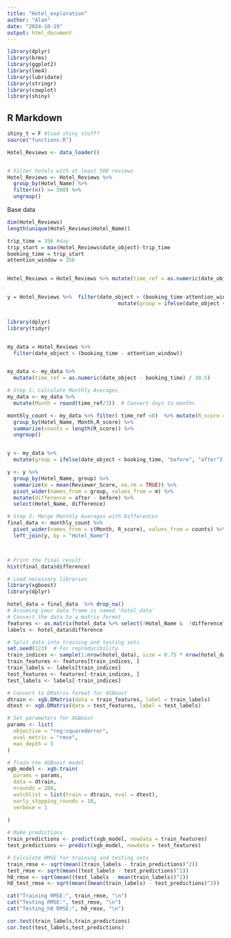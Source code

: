 ```yaml
---
title: "Hotel_exploration"
author: "Alan"
date: "2024-10-19"
output: html_document
---
```


```r
library(dplyr)
library(brms)
library(ggplot2)
library(lme4)
library(lubridate)
library(stringr)
library(cowplot)
library(shiny)
```

## R Markdown


```r
shiny_t = F #load shiny stuff?
source("functions.R")

Hotel_Reviews <- data_loader()


# Filter hotels with at least 500 reviews
Hotel_Reviews <- Hotel_Reviews %>%
  group_by(Hotel_Name) %>%
  filter(n() >= 500) %>%
  ungroup()


```
Base data
```r
dim(Hotel_Reviews)
length(unique(Hotel_Reviews$Hotel_Name))
```



```r
trip_time = 356 #day 
trip_start = max(Hotel_Reviews$date_object)-trip_time 
booking_time = trip_start
attention_window = 356 


Hotel_Reviews = Hotel_Reviews %>% mutate(time_ref = as.numeric(date_object- booking_time)/30.5)


y = Hotel_Reviews %>%  filter(date_object > (booking_time-attention_window)) %>%
                                    mutate(group = ifelse(date_object < booking_time, "before", "after"))



```

```r
library(dplyr)
library(tidyr)


my_data = Hotel_Reviews %>%
  filter(date_object > (booking_time - attention_window))


my_data <- my_data %>%
  mutate(time_ref = as.numeric(date_object - booking_time) / 30.5)

# Step 1: Calculate Monthly Averages
my_data <- my_data %>%
  mutate(Month = round(time_ref/3))  # Convert days to months

monthly_count <- my_data %>% filter( time_ref <0)  %>% mutate(R_score = round(log(Reviewer_Score*2))) %>%
  group_by(Hotel_Name, Month,R_score) %>%
  summarize(counts = length(R_score)) %>%
  ungroup()


y <- my_data %>%
  mutate(group = ifelse(date_object < booking_time, "before", "after"))

y <- y %>%
  group_by(Hotel_Name, group) %>%
  summarize(m = mean(Reviewer_Score, na.rm = TRUE)) %>%
  pivot_wider(names_from = group, values_from = m) %>%
  mutate(difference = after - before) %>%
  select(Hotel_Name, difference)

# Step 3: Merge Monthly Averages with Differences
final_data <- monthly_count %>%
  pivot_wider(names_from = c(Month, R_score), values_from = counts) %>% mutate(across(everything(), ~ replace_na(., 0))) %>%
  left_join(y, by = "Hotel_Name")



# Print the final result
hist(final_data$difference)
```


```r
# Load necessary libraries
library(xgboost)
library(dplyr)

hotel_data = final_data  %>% drop_na()
# Assuming your data frame is named 'hotel_data'
# Convert the data to a matrix format
features <- as.matrix(hotel_data %>% select(!Hotel_Name &  !difference))  # Columns -12 to 0
labels <- hotel_data$difference

# Split data into training and testing sets
set.seed(123)  # For reproducibility
train_indices <- sample(1:nrow(hotel_data), size = 0.75 * nrow(hotel_data))
train_features <- features[train_indices, ]
train_labels <- labels[train_indices]
test_features <- features[-train_indices, ]
test_labels <- labels[-train_indices]

# Convert to DMatrix format for XGBoost
dtrain <- xgb.DMatrix(data = train_features, label = train_labels)
dtest <- xgb.DMatrix(data = test_features, label = test_labels)

# Set parameters for XGBoost
params <- list(
  objective = "reg:squarederror",
  eval_metric = "rmse",
  max_depth = 5
)

# Train the XGBoost model
xgb_model <- xgb.train(
  params = params,
  data = dtrain,
  nrounds = 200,
  watchlist = list(train = dtrain, eval = dtest),
  early_stopping_rounds = 10,
  verbose = 1
  
)

# Make predictions
train_predictions <- predict(xgb_model, newdata = train_features)
test_predictions <- predict(xgb_model, newdata = test_features)

# Calculate RMSE for training and testing sets
train_rmse <- sqrt(mean((train_labels - train_predictions)^2))
test_rmse <- sqrt(mean((test_labels - test_predictions)^2))
h0_rmse <- sqrt(mean((test_labels - mean(train_labels))^2))
h0_test_rmse <- sqrt(mean((mean(train_labels) - test_predictions)^2))

cat("Training RMSE:", train_rmse, "\n")
cat("Testing RMSE:", test_rmse, "\n")
cat("Testing_h0 RMSE:", h0_rmse, "\n")
```


```r

cor.test(train_labels,train_predictions)
cor.test(test_labels,test_predictions)


```

